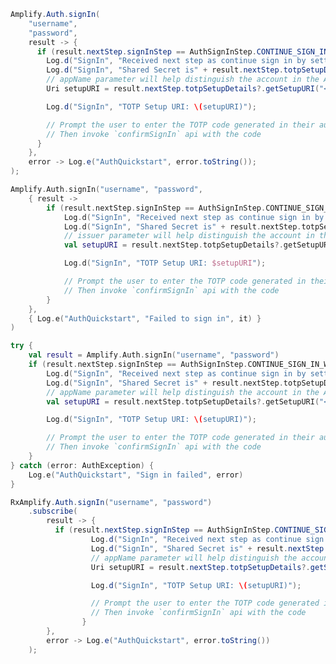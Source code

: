 <BlockSwitcher>
<Block name="Java">

```java
Amplify.Auth.signIn(
    "username",
    "password",
    result -> {
      if (result.nextStep.signInStep == AuthSignInStep.CONTINUE_SIGN_IN_WITH_TOTP_SETUP) {
        Log.d("SignIn", "Received next step as continue sign in by setting up TOTP");
        Log.d("SignIn", "Shared Secret is" + result.nextStep.totpSetupDetails.sharedSecret);
        // appName parameter will help distinguish the account in the Authenticator app
        Uri setupURI = result.nextStep.totpSetupDetails?.getSetupURI("<Your_App_Name>>");

        Log.d("SignIn", "TOTP Setup URI: \(setupURI)");

        // Prompt the user to enter the TOTP code generated in their authenticator app
        // Then invoke `confirmSignIn` api with the code
      }
    },
    error -> Log.e("AuthQuickstart", error.toString());
);
```

</Block>
<Block name="Kotlin - Callbacks">

```kotlin
Amplify.Auth.signIn("username", "password",
    { result ->
        if (result.nextStep.signInStep == AuthSignInStep.CONTINUE_SIGN_IN_WITH_TOTP_SETUP) {
            Log.d("SignIn", "Received next step as continue sign in by setting up TOTP")
            Log.d("SignIn", "Shared Secret is" + result.nextStep.totpSetupDetails?.sharedSecret)
            // issuer parameter will help distinguish the account in the Authenticator app
            val setupURI = result.nextStep.totpSetupDetails?.getSetupURI("<Your_App_Name>>")

            Log.d("SignIn", "TOTP Setup URI: $setupURI");

            // Prompt the user to enter the TOTP code generated in their authenticator app
            // Then invoke `confirmSignIn` api with the code
        }
    },
    { Log.e("AuthQuickstart", "Failed to sign in", it) }
)
```

</Block>
<Block name="Kotlin - Coroutines">

```kotlin
try {
    val result = Amplify.Auth.signIn("username", "password")
    if (result.nextStep.signInStep == AuthSignInStep.CONTINUE_SIGN_IN_WITH_TOTP_SETUP) {
        Log.d("SignIn", "Received next step as continue sign in by setting up TOTP")
        Log.d("SignIn", "Shared Secret is" + result.nextStep.totpSetupDetails?.sharedSecret)
        // appName parameter will help distinguish the account in the Authenticator app
        val setupURI = result.nextStep.totpSetupDetails?.getSetupURI("<Your_App_Name>>")

        Log.d("SignIn", "TOTP Setup URI: \(setupURI)");

        // Prompt the user to enter the TOTP code generated in their authenticator app
        // Then invoke `confirmSignIn` api with the code
    }
} catch (error: AuthException) {
    Log.e("AuthQuickstart", "Sign in failed", error)
}
```

</Block>
<Block name="RxJava">

```java
RxAmplify.Auth.signIn("username", "password")
    .subscribe(
        result -> {
          if (result.nextStep.signInStep == AuthSignInStep.CONTINUE_SIGN_IN_WITH_TOTP_SETUP) {
                  Log.d("SignIn", "Received next step as continue sign in by setting up TOTP");
                  Log.d("SignIn", "Shared Secret is" + result.nextStep.totpSetupDetails.sharedSecret);
                  // appName parameter will help distinguish the account in the Authenticator app
                  Uri setupURI = result.nextStep.totpSetupDetails?.getSetupURI("<Your_App_Name>>");

                  Log.d("SignIn", "TOTP Setup URI: \(setupURI)");

                  // Prompt the user to enter the TOTP code generated in their authenticator app
                  // Then invoke `confirmSignIn` api with the code
                }
        },
        error -> Log.e("AuthQuickstart", error.toString())
    );
```

</Block>
</BlockSwitcher>
